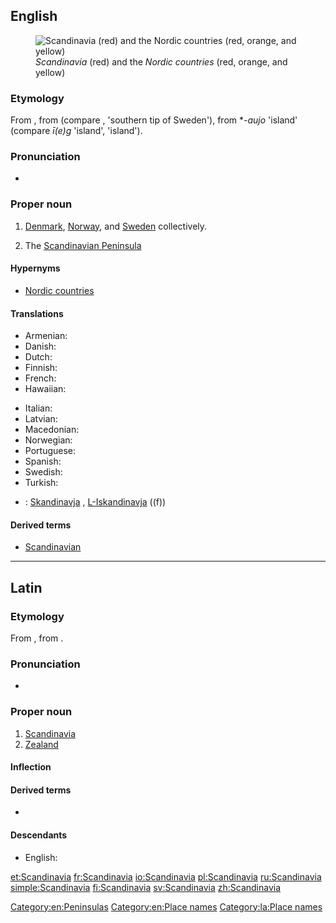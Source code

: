 ==English==
[[Image:Scandinavia location map definitions.PNG|thumb|right|''Scandinavia'' (red) and the ''Nordic countries'' (red, orange, and yellow)]]

===Etymology===
From {{etyl|la|en}} {{term|Scandināvia|lang=la}}, from {{etyl|gem-pro|en}} {{term/t|gem-pro|*Skaþinawjō||Scadia island}} (compare {{etyl|ang|-}} {{term|Scedenig|lang=ang}}, {{etyl|non|-}} {{term|Skaney|lang=non}} 'southern tip of Sweden'), from *-''aujo'' 'island' (compare {{etyl|ang|-}} ''ī(e)g'' 'island', {{etyl|non|-}} {{term|ey|lang=non}} 'island').

===Pronunciation===
* {{rhymes|eɪviə}}

===Proper noun===
{{en-proper noun}}

# {{cx|political|cultural|linguistic|etc.|lang=en}} [[Denmark]], [[Norway]], and [[Sweden]] collectively.
# {{cx|geographic|lang=en}} The [[Scandinavian Peninsula]]

====Hypernyms====
* {{sense|group of countries}}  [[Nordic countries]]

====Translations====
{{trans-top|Denmark, Norway, and Sweden}}
* Armenian: {{t|hy|Սկանդինավիա|sc=Armn}}
* Danish: {{t|da|Skandinavien}}
* Dutch: {{t|nl|Scandinavië}}
* Finnish: {{t+|fi|Skandinavia}}
* French: {{t+|fr|Scandinavie|f}}
* Hawaiian: {{t|haw|Sekanedinawia}}
{{trans-mid}}
* Italian: {{t|it|Scandinavia}}
* Latvian: {{t|lv|Skandināvija|f}}
* Macedonian: {{t|mk|Скандинавија|f|tr=Skandinávija|sc=Cyrl}}
* Norwegian: {{t|no|Skandinavia}}
* Portuguese: {{t+|pt|Escandinávia|f}}
* Spanish: {{t+|es|Escandinavia|f}}
* Swedish: {{t+|sv|Skandinavien}}
* Turkish: {{t|tr|İskandinavya}}
{{trans-bottom}}
{{trans-see|Scandinavian Peninsula}}
{{checktrans-top}}
* {{ttbc|mt}}: [[Skandinavja]] {{g|f}}, [[L-Iskandinavja]] ((f))
{{trans-bottom}}

====Derived terms====
* [[Scandinavian]]

[[Category:en:Peninsulas]]
[[Category:en:Place names]]

----

==Latin==
{{wikipedia|lang=la}}

===Etymology===
From {{etyl|gem-pro|la}} {{term/t|gem-pro|*Skaþinawjō||Scadia island}}, from {{term/t|gem-pro|*awjō||island}}.

===Pronunciation===
* {{a|Classical}} {{IPA|/skan.diˈnaː.wi.a/|lang=la}}

===Proper noun===
{{la-proper noun|Scandināvia|Scandinaviae|Scandināviae|f|first}}

# [[#English|Scandinavia]]
# [[Zealand]]

====Inflection====
{{la-decl-1st-loc|num=sg|Scandināvi}}

====Derived terms====
* {{l|la|scandināvicus}}

====Descendants====
* English: {{l|en|Scandinavia}}

[[Category:la:Place names]]

[[et:Scandinavia]]
[[fr:Scandinavia]]
[[io:Scandinavia]]
[[pl:Scandinavia]]
[[ru:Scandinavia]]
[[simple:Scandinavia]]
[[fi:Scandinavia]]
[[sv:Scandinavia]]
[[zh:Scandinavia]]
